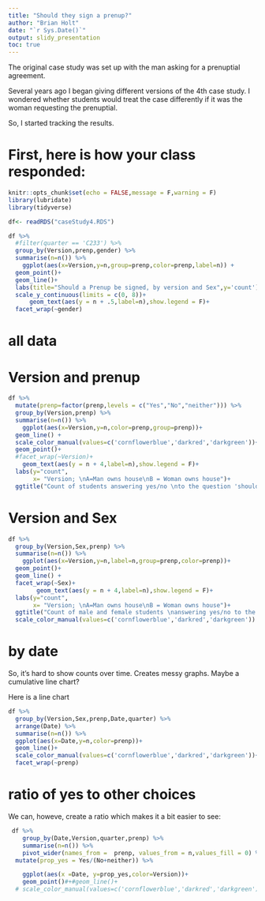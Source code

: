 ---
title: "Should they sign a prenup?"
author: "Brian Holt"
date: "`r Sys.Date()`"
output: slidy_presentation
toc: true
---

The original case study was set up with the man asking for a prenuptial agreement.

Several years ago I began giving different versions of the 4th case study.  I wondered whether students would treat the case differently if it was the woman requesting the prenuptial.

So, I started tracking the results.  



# First, here is how your class responded:

```{r class resonses,echo=F,message=F}
knitr::opts_chunk$set(echo = FALSE,message = F,warning = F)
library(lubridate)
library(tidyverse)
```
```{r,echo=F}
df<- readRDS("caseStudy4.RDS")
```


```{r,echo=F}
df %>% 
  #filter(quarter == 'C233') %>% 
  group_by(Version,prenp,gender) %>% 
  summarise(n=n()) %>% 
    ggplot(aes(x=Version,y=n,group=prenp,color=prenp,label=n)) +
  geom_point()+
  geom_line()+
  labs(title="Should a Prenup be signed, by version and Sex",y='count') +
  scale_y_continuous(limits = c(0, 8))+
      geom_text(aes(y = n + .5,label=n),show.legend = F)+
  facet_wrap(~gender)
```


# all data




# Version and prenup

```{r,echo=FALSE}
df %>% 
  mutate(prenp=factor(prenp,levels = c("Yes","No","neither"))) %>% 
  group_by(Version,prenp) %>% 
  summarise(n=n()) %>% 
    ggplot(aes(x=Version,y=n,color=prenp,group=prenp))+
  geom_line() +
  scale_color_manual(values=c('cornflowerblue','darkred','darkgreen'))+
  geom_point()+
  #facet_wrap(~Version)+
    geom_text(aes(y = n + 4,label=n),show.legend = F)+
  labs(y="count",
       x= "Version; \nA=Man owns house\nB = Woman owns house")+
  ggtitle("Count of students answering yes/no \nto the question 'should they sign a prenup' ")
```


#  Version and Sex

```{r,echo=FALSE}
df %>% 
  group_by(Version,Sex,prenp) %>% 
  summarise(n=n()) %>% 
    ggplot(aes(x=Version,y=n,label=n,group=prenp,color=prenp))+
  geom_point()+
  geom_line() +
  facet_wrap(~Sex)+
        geom_text(aes(y = n + 4,label=n),show.legend = F)+
  labs(y="count",
       x= "Version; \nA=Man owns house\nB = Woman owns house")+
  ggtitle("Count of male and female students \nanswering yes/no to the question \n'should they sign a prenup' ")
  scale_color_manual(values=c('cornflowerblue','darkred','darkgreen'))
```


# by date

So, it's hard to show counts over time.  Creates messy graphs.  Maybe a cumulative line chart? 

Here is a line chart

```{r}
df %>% 
  group_by(Version,Sex,prenp,Date,quarter) %>%
  arrange(Date) %>% 
  summarise(n=n()) %>% 
  ggplot(aes(x=Date,y=n,color=prenp))+
  geom_line()+
  scale_color_manual(values=c('cornflowerblue','darkred','darkgreen'))+
  facet_wrap(~prenp)

```

# ratio of yes to other choices


We can, howeve, create a ratio which makes it a bit easier to see:




```{r, group by date/version}
 df %>%
    group_by(Date,Version,quarter,prenp) %>%
    summarise(n=n()) %>%
    pivot_wider(names_from =  prenp, values_from = n,values_fill = 0) %>% 
  mutate(prop_yes = Yes/(No+neither)) %>%

    ggplot(aes(x =Date, y=prop_yes,color=Version))+
    geom_point()#+#geom_line()+
  # scale_color_manual(values=c('cornflowerblue','darkred','darkgreen'))

```
